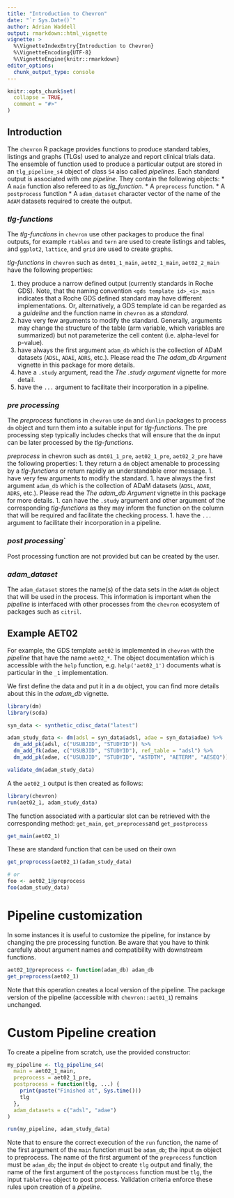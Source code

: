 ```yaml
---
title: "Introduction to Chevron"
date: "`r Sys.Date()`"
author: Adrian Waddell
output: rmarkdown::html_vignette
vignette: >
  %\VignetteIndexEntry{Introduction to Chevron}
  %\VignetteEncoding{UTF-8}
  %\VignetteEngine{knitr::rmarkdown}
editor_options:
  chunk_output_type: console
---
```


```r
knitr::opts_chunk$set(
  collapse = TRUE,
  comment = "#>"
)
```


## Introduction

The `chevron` R package provides functions to produce standard tables, listings and graphs (TLGs) used to analyze and
report clinical trials data. The ensemble of function used to produce a particular output are stored in an
`tlg_pipeline_s4` object of class `S4` also called *pipelines*.
Each standard output is associated with one  *pipeline*. They contain the following objects:
* A `main` function also refereed to as *tlg_function*.
* A `preprocess` function.
* A `postprocess` function
* A `adam_dataset` character vector of the name of the `AdAM` datasets required to create the output.
 

### *tlg-functions*
The *tlg-functions* in `chevron` use other packages to produce the final outputs, for example `rtables` and `tern` are
used to create listings and tables, and `ggplot2`, `lattice`, and `grid` are used to create graphs.

*tlg-functions* in `chevron` such as `dmt01_1_main`, `aet02_1_main`, `aet02_2_main` have the following properties:

1. they produce a narrow defined output (currently standards in Roche GDS). Note, that the naming convention
   `<gds template id>_<i>_main` indicates that a Roche GDS defined standard may have different implementations. Or,
    alternatively, a GDS template id can be regarded as a *guideline* and the function name in `chevron` as a
    *standard*.
1. have very few arguments to modify the standard. Generally, arguments may change the structure of the table (arm
variable, which variables are summarized) but not parameterize the cell content (i.e. alpha-level for p-value).
1. have always the first argument `adam_db` which is the collection of ADaM datasets (`ADSL`, `ADAE`,
`ADRS`, etc.). Please read the *The adam_db Argument* vignette in this package for more details.
1. have a `.study` argument, read the *The .study argument* vignette for more detail.
1. have the `...` argument to facilitate their incorporation in a pipeline.

### *pre processing*
The *preprocess* functions in `chevron` use `dm` and `dunlin` packages to process `dm` object and turn them into a
suitable input for *tlg-functions*. The pre processing step typically includes checks that will ensure that the `dm`
input can be later processed by the *tlg-functions*.

*preprocess* in chevron such as `dmt01_1_pre`, `aet02_1_pre`, `aet02_2_pre` have the following properties:
1. they return a `dm` object amenable to processing by a *tlg-functions* or return rapidly an understandable error
message.
1. have very few arguments to modify the standard.
1. have always the first argument `adam_db` which is the collection of ADaM datasets (`ADSL`, `ADAE`,
`ADRS`, etc.). Please read the *The adam_db Argument* vignette in this package for more details.
1. can have the `.study` argument and other argument of the corresponding *tlg-functions* as they may inform the
function on the column that will be required and facilitate the checking process.
1. have the `...` argument to facilitate their incorporation in a pipeline.

### *post processing*`
Post processing function are not provided but can be created by the user. 

### *adam_dataset*
The `adam_dataset` stores the name(s) of the data sets in the `AdAM` `dm` object that will be used in the process. This
information is important when the *pipeline* is interfaced with other processes from the `chevron` ecosystem of packages
such as `citril`.


## Example AET02

For example, the GDS template `aet02` is implemented in `chevron` with the *pipeline* that have the name `aet02_*`. The
object documentation which is accessible with the `help` function, e.g. `help('aet02_1')` documents what is particular
in the `_1` implementation.

We first define the data and put it in a `dm` object, you can find more details about this in the *adam_db* vignette.

```r
library(dm)
library(scda)

syn_data <- synthetic_cdisc_data("latest")

adam_study_data <- dm(adsl = syn_data$adsl, adae = syn_data$adae) %>%
  dm_add_pk(adsl, c("USUBJID", "STUDYID")) %>%
  dm_add_fk(adae, c("USUBJID", "STUDYID"), ref_table = "adsl") %>%
  dm_add_pk(adae, c("USUBJID", "STUDYID", "ASTDTM", "AETERM", "AESEQ"))

validate_dm(adam_study_data)
```

A the `aet02_1` output is then created as follows:

```r
library(chevron)
run(aet02_1, adam_study_data)
```

The function associated with a particular slot can be retrieved with the corresponding method: `get_main`,
`get_preprocess`and `get_postprocess`

```r
get_main(aet02_1)
```

These are standard function that can be used on their own

```r
get_preprocess(aet02_1)(adam_study_data)

# or
foo <- aet02_1@preprocess
foo(adam_study_data)
```

# Pipeline customization

In some instances it is useful to customize the pipeline, for instance by changing the pre processing function. Be aware
that you have to think carefully about argument names and compatibility with downstream functions.

```r
aet02_1@preprocess <- function(adam_db) adam_db
get_preprocess(aet02_1)
```

Note that this operation creates a local version of the pipeline. The package version of the pipeline (accessible with
`chevron::aet01_1`) remains unchanged.

# Custom Pipeline creation

To create a pipeline from scratch, use the provided constructor:
```r

my_pipeline <- tlg_pipeline_s4(
  main = aet02_1_main,
  preprocess = aet02_1_pre,
  postprocess = function(tlg, ...) {
    print(paste("Finished at", Sys.time()))
    tlg
  },
  adam_datasets = c("adsl", "adae")
)

run(my_pipeline, adam_study_data)
```


Note that to ensure the correct execution of the `run` function, the name of the first argument of the `main` function
must be `adam_db`; the input `dm` object to preprocess. The name of the first argument of the `preprocess` function must
be `adam_db`; the input `dm` object to create `tlg` output and finally, the name of the first argument of the
`postprocess` function must be `tlg`, the input `TableTree` object to post process. Validation criteria enforce these
rules upon creation of a *pipeline*.
